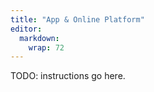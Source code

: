 ```yaml
---
title: "App & Online Platform"
editor: 
  markdown: 
    wrap: 72
---
```


TODO: instructions go here.